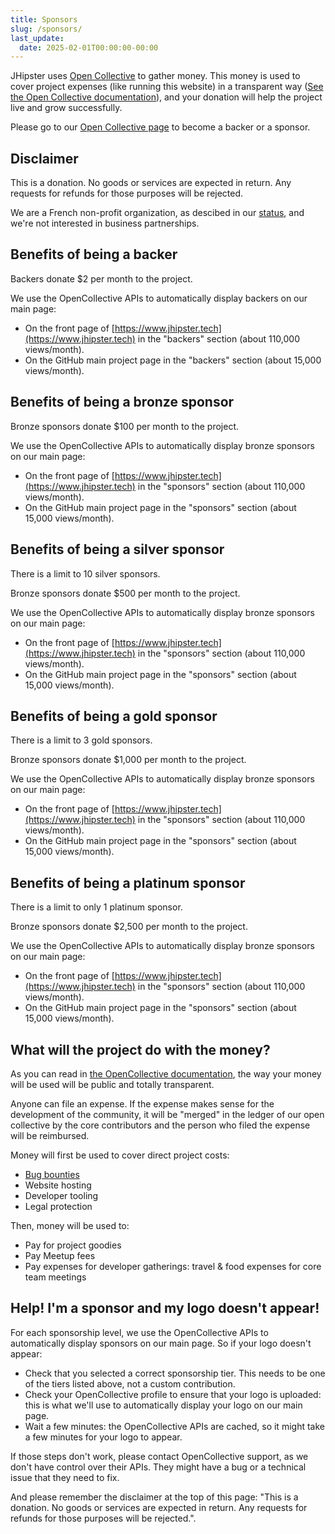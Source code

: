 ```yaml
---
title: Sponsors
slug: /sponsors/
last_update:
  date: 2025-02-01T00:00:00-00:00
---
```


JHipster uses [Open Collective](https://opencollective.com/generator-jhipster) to gather money. This money is used to cover project expenses (like running this website) in a transparent way ([See the Open Collective documentation](https://opencollective.com/how-it-works)), and your donation will help the project live and grow successfully.

Please go to our [Open Collective page](https://opencollective.com/generator-jhipster) to become a backer or a sponsor.

## Disclaimer

This is a donation. No goods or services are expected in return. Any requests for refunds for those purposes will be rejected.

We are a French non-profit organization, as descibed in our [status](/association/), and we're not interested in business partnerships.

## Benefits of being a backer

Backers donate $2 per month to the project.

We use the OpenCollective APIs to automatically display backers on our main page:

- On the front page of [https://www.jhipster.tech](https://www.jhipster.tech) in the "backers" section (about 110,000 views/month).
- On the GitHub main project page in the "backers" section (about 15,000 views/month).


## Benefits of being a bronze sponsor

Bronze sponsors donate $100 per month to the project.

We use the OpenCollective APIs to automatically display bronze sponsors on our main page:

- On the front page of [https://www.jhipster.tech](https://www.jhipster.tech) in the "sponsors" section (about 110,000 views/month).
- On the GitHub main project page in the "sponsors" section (about 15,000 views/month).


## Benefits of being a silver sponsor

There is a limit to 10 silver sponsors.

Bronze sponsors donate $500 per month to the project.

We use the OpenCollective APIs to automatically display bronze sponsors on our main page:

- On the front page of [https://www.jhipster.tech](https://www.jhipster.tech) in the "sponsors" section (about 110,000 views/month).
- On the GitHub main project page in the "sponsors" section (about 15,000 views/month).


## Benefits of being a gold sponsor

There is a limit to 3 gold sponsors.

Bronze sponsors donate $1,000 per month to the project.

We use the OpenCollective APIs to automatically display bronze sponsors on our main page:

- On the front page of [https://www.jhipster.tech](https://www.jhipster.tech) in the "sponsors" section (about 110,000 views/month).
- On the GitHub main project page in the "sponsors" section (about 15,000 views/month).


## Benefits of being a platinum sponsor

There is a limit to only 1 platinum sponsor.

Bronze sponsors donate $2,500 per month to the project.

We use the OpenCollective APIs to automatically display bronze sponsors on our main page:

- On the front page of [https://www.jhipster.tech](https://www.jhipster.tech) in the "sponsors" section (about 110,000 views/month).
- On the GitHub main project page in the "sponsors" section (about 15,000 views/month).

## What will the project do with the money?

As you can read in [the OpenCollective documentation](https://docs.opencollective.com), the way your money will be used will be public and totally transparent.

Anyone can file an expense. If the expense makes sense for the development of the community, it will be "merged" in the ledger of our open collective by the core contributors and the person who filed the expense will be reimbursed.

Money will first be used to cover direct project costs:

- [Bug bounties](/bug-bounties)
- Website hosting
- Developer tooling
- Legal protection

Then, money will be used to:

- Pay for project goodies
- Pay Meetup fees
- Pay expenses for developer gatherings: travel & food expenses for core team meetings

## Help! I'm a sponsor and my logo doesn't appear!

For each sponsorship level, we use the OpenCollective APIs to automatically display sponsors on our main page. So if your logo doesn't appear:

- Check that you selected a correct sponsorship tier. This needs to be one of the tiers listed above, not a custom contribution.
- Check your OpenCollective profile to ensure that your logo is uploaded: this is what we'll use to automatically display your logo on our main page.
- Wait a few minutes: the OpenCollective APIs are cached, so it might take a few minutes for your logo to appear.

If those steps don't work, please contact OpenCollective support, as we don't have control over their APIs. They might have a bug or a technical issue that they need to fix.

And please remember the disclaimer at the top of this page: "This is a donation. No goods or services are expected in return. Any requests for refunds for those purposes will be rejected.".
